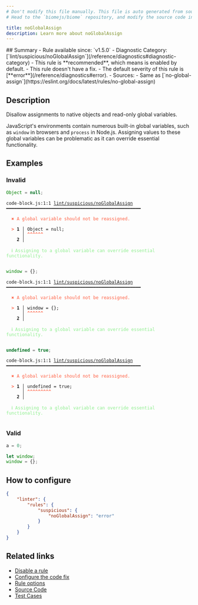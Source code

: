 ```yaml
---
# Don't modify this file manually. This file is auto generated from source, and you will lose your changes next time the website is built.
# Head to the `biomejs/biome` repository, and modify the source code in there.

title: noGlobalAssign
description: Learn more about noGlobalAssign
---
```


<Tabs>
<TabItem label="JavaScript (and super languages)" icon="seti:javascript">
## Summary
- Rule available since: `v1.5.0`
- Diagnostic Category: [`lint/suspicious/noGlobalAssign`](/reference/diagnostics#diagnostic-category)
- This rule is **recommended**, which means is enabled by default.
- This rule doesn't have a fix.
- The default severity of this rule is [**error**](/reference/diagnostics#error).
- Sources: 
  - Same as [`no-global-assign`](https://eslint.org/docs/latest/rules/no-global-assign)

## Description
Disallow assignments to native objects and read-only global variables.

JavaScript's environments contain numerous built-in global variables, such as `window` in browsers and `process` in Node.js.
Assigning values to these global variables can be problematic as it can override essential functionality.

## Examples

### Invalid

```js
Object = null;
```

<pre class="language-text"><code class="language-text">code-block.js:1:1 <a href="https://biomejs.dev/linter/rules/no-global-assign">lint/suspicious/noGlobalAssign</a> ━━━━━━━━━━━━━━━━━━━━━━━━━━━━━━━━━━━━━━━━━━━━━━━━━━━<br /><br />  <strong><span style="color: Tomato;">✖</span></strong> <span style="color: Tomato;">A global variable should not be reassigned.</span><br />  <br />  <strong><span style="color: Tomato;">&gt;</span></strong> <strong>1 │ </strong>Object = null;<br />   <strong>   │ </strong><strong><span style="color: Tomato;">^</span></strong><strong><span style="color: Tomato;">^</span></strong><strong><span style="color: Tomato;">^</span></strong><strong><span style="color: Tomato;">^</span></strong><strong><span style="color: Tomato;">^</span></strong><strong><span style="color: Tomato;">^</span></strong><br />    <strong>2 │ </strong><br />  <br />  <strong><span style="color: lightgreen;">ℹ</span></strong> <span style="color: lightgreen;">Assigning to a global variable can override essential functionality.</span><br />  <br /></code></pre>

```js
window = {};
```

<pre class="language-text"><code class="language-text">code-block.js:1:1 <a href="https://biomejs.dev/linter/rules/no-global-assign">lint/suspicious/noGlobalAssign</a> ━━━━━━━━━━━━━━━━━━━━━━━━━━━━━━━━━━━━━━━━━━━━━━━━━━━<br /><br />  <strong><span style="color: Tomato;">✖</span></strong> <span style="color: Tomato;">A global variable should not be reassigned.</span><br />  <br />  <strong><span style="color: Tomato;">&gt;</span></strong> <strong>1 │ </strong>window = &#123;&#125;;<br />   <strong>   │ </strong><strong><span style="color: Tomato;">^</span></strong><strong><span style="color: Tomato;">^</span></strong><strong><span style="color: Tomato;">^</span></strong><strong><span style="color: Tomato;">^</span></strong><strong><span style="color: Tomato;">^</span></strong><strong><span style="color: Tomato;">^</span></strong><br />    <strong>2 │ </strong><br />  <br />  <strong><span style="color: lightgreen;">ℹ</span></strong> <span style="color: lightgreen;">Assigning to a global variable can override essential functionality.</span><br />  <br /></code></pre>

```js
undefined = true;
```

<pre class="language-text"><code class="language-text">code-block.js:1:1 <a href="https://biomejs.dev/linter/rules/no-global-assign">lint/suspicious/noGlobalAssign</a> ━━━━━━━━━━━━━━━━━━━━━━━━━━━━━━━━━━━━━━━━━━━━━━━━━━━<br /><br />  <strong><span style="color: Tomato;">✖</span></strong> <span style="color: Tomato;">A global variable should not be reassigned.</span><br />  <br />  <strong><span style="color: Tomato;">&gt;</span></strong> <strong>1 │ </strong>undefined = true;<br />   <strong>   │ </strong><strong><span style="color: Tomato;">^</span></strong><strong><span style="color: Tomato;">^</span></strong><strong><span style="color: Tomato;">^</span></strong><strong><span style="color: Tomato;">^</span></strong><strong><span style="color: Tomato;">^</span></strong><strong><span style="color: Tomato;">^</span></strong><strong><span style="color: Tomato;">^</span></strong><strong><span style="color: Tomato;">^</span></strong><strong><span style="color: Tomato;">^</span></strong><br />    <strong>2 │ </strong><br />  <br />  <strong><span style="color: lightgreen;">ℹ</span></strong> <span style="color: lightgreen;">Assigning to a global variable can override essential functionality.</span><br />  <br /></code></pre>

### Valid

```js
a = 0;
```

```js
let window;
window = {};
```

## How to configure
```json title="biome.json"
{
	"linter": {
		"rules": {
			"suspicious": {
				"noGlobalAssign": "error"
			}
		}
	}
}

```
## Related links

- [Disable a rule](/linter/#disable-a-rule)
- [Configure the code fix](/linter#configure-the-code-fix)
- [Rule options](/linter/#rule-options)
- [Source Code](https://github.com/biomejs/biome/blob/main/crates/biome_js_analyze/src/lint/suspicious/no_global_assign.rs)
- [Test Cases](https://github.com/biomejs/biome/blob/main/crates/biome_js_analyze/tests/specs/suspicious/noGlobalAssign)

</TabItem>
</Tabs>


